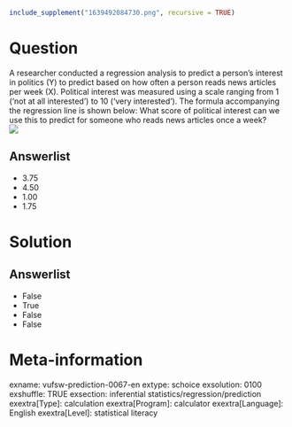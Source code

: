 ```r
include_supplement("1639492084730.png", recursive = TRUE)
```

Question
========
A researcher conducted a regression analysis to predict a person's interest in politics (Y) to predict <span class="tvcss_2 tvcss_3 tvcss_4 tvcss_5 tvcss_6 tvcss_7">based on how often a person reads news articles per week (X). </span>Political interest was measured using a scale ranging from 1 ('not at all interested') to 10 (<span class="tvcss_2 tvcss_3 tvcss_4 tvcss_5 tvcss_6 tvcss_7">'</span>very interested'). The formula accompanying the regression line is shown below: What score of political interest can we use this to predict for someone who reads news articles once a week?   
![](1639492084730.png)

Answerlist
----------
* 3.75
* 4.50
* 1.00
* 1.75

Solution
========

Answerlist
----------
* False
* True
* False
* False

Meta-information
================
exname: vufsw-prediction-0067-en
extype: schoice
exsolution: 0100
exshuffle: TRUE
exsection: inferential statistics/regression/prediction
exextra[Type]: calculation
exextra[Program]: calculator
exextra[Language]: English
exextra[Level]: statistical literacy

